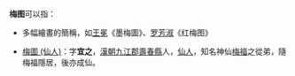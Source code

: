 '''梅图'''可以指：

*多幅繪畫的簡稱，如[[王冕|王冕]]《墨梅圖》、[[罗芳淑|罗芳淑]]《红梅图》

*[[梅圖_(仙人)|梅圖 (仙人)]]：字'''宜之'''，[[漢朝|漢朝]][[九江郡|九江郡]][[壽春縣|壽春縣]]人，[[仙人|仙人]]，知名神仙[[梅福|梅福]]之從弟，隨梅福隱居，後亦成仙。

{{disambig|Cat=二字中國相關消歧義}}
